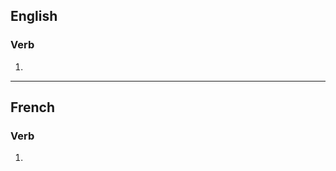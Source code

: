 {{also|envisagés}}

==English==

===Verb===
{{head|en|verb form}}

# {{en-third-person singular of|envisage}}

----

==French==

===Verb===
{{head|fr|verb form}}

# {{inflection of|fr|envisager||2|s|pres|ind//sub}}